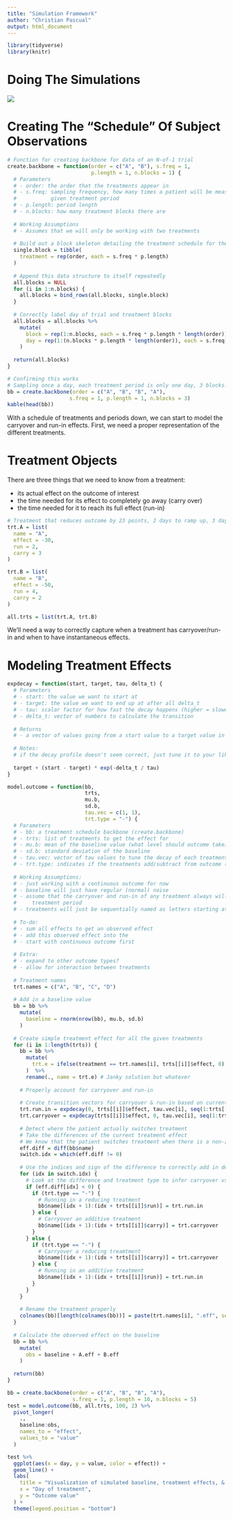 ```yaml
---
title: "Simulation Framework"
author: "Christian Pascual"
output: html_document
---
```


```r
library(tidyverse)
library(knitr)
```

# Doing The Simulations

![](./img/process.png)

# Creating The "Schedule" Of Subject Observations 

```r
# Function for creating backbone for data of an N-of-1 trial
create.backbone = function(order = c("A", "B"), s.freq = 1, 
                           p.length = 1, n.blocks = 1) {
  # Parameters
  # - order: the order that the treatments appear in
  # - s.freq: sampling frequency, how many times a patient will be measured in a 
  #           given treatment period
  # - p.length: period length
  # - n.blocks: how many treatment blocks there are
  
  # Working Assumptions
  # - Assumes that we will only be working with two treatments 
  
  # Build out a block skeleton detailing the treatment schedule for the subject
  single.block = tibble(
    treatment = rep(order, each = s.freq * p.length)
  )
  
  # Append this data structure to itself repeatedly
  all.blocks = NULL
  for (i in 1:n.blocks) {
    all.blocks = bind_rows(all.blocks, single.block)
  }
  
  # Correctly label day of trial and treatment blocks
  all.blocks = all.blocks %>% 
    mutate(
      block = rep(1:n.blocks, each = s.freq * p.length * length(order)),
      day = rep(1:(n.blocks * p.length * length(order)), each = s.freq)
    )
  
  return(all.blocks)
}

# Confirming this works
# Sampling once a day, each treatment period is only one day, 3 blocks...
bb = create.backbone(order = c("A", "B", "B", "A"), 
                    s.freq = 1, p.length = 1, n.blocks = 3)
kable(head(bb))
```

With a schedule of treatments and periods down, we can start to model the carryover and run-in effects. First, we need a proper representation of the different treatments.

# Treatment Objects 

There are three things that we need to know from a treatment:

- its actual effect on the outcome of interest
- the time needed for its effect to completely go away (carry over)
- the time needed for it to reach its full effect (run-in)

```r
# Treatment that reduces outcome by 23 points, 2 days to ramp up, 3 days to die
trt.A = list(
  name = "A",
  effect = -30,
  run = 2,
  carry = 3
)

trt.B = list(
  name = "B",
  effect = -50,
  run = 4,
  carry = 2
)

all.trts = list(trt.A, trt.B)
```

We'll need a way to correctly capture when a treatment has carryover/run-in and when to have instantaneous effects.

# Modeling Treatment Effects 

```r
expdecay = function(start, target, tau, delta_t) {
  # Parameters
  # - start: the value we want to start at
  # - target: the value we want to end up at after all delta_t
  # - tau: scalar factor for how fast the decay happens (higher = slower decay)
  # - delta_t: vector of numbers to calculate the transition
  
  # Returns
  # - a vector of values going from a start value to a target value in a decay fashion
  
  # Notes:
  # if the decay profile doesn't seem correct, just tune it to your liking
  
  target + (start - target) * exp(-delta_t / tau)
}

model.outcome = function(bb, 
                         trts,
                         mu.b,
                         sd.b,
                         tau.vec = c(1, 1),
                         trt.type = "-") {
  # Parameters
  # - bb: a treatment schedule backbone (create.backbone)
  # - trts: list of treatments to get the effect for
  # - mu.b: mean of the baseline value (what level should outcome take)
  # - sd.b: standard deviation of the baseline
  # - tau.vec: vector of tau values to tune the decay of each treatment
  # - trt.type: indicates if the treatments add/subtract from outcome ("-" for reducing effect)
  
  # Working Assumptions:
  # - just working with a continuous outcome for now
  # - baseline will just have regular (normal) noise
  # - assume that the carryover and run-in of any treatment always will be smaller than the 
  #     treatment period
  # - treatments will just be sequentially named as letters starting at A, B, ... 
  
  # To-do:
  # - sum all effects to get an observed effect
  # - add this observed effect into the 
  # - start with continuous outcome first
  
  # Extra:
  # - expand to other outcome types?
  # - allow for interaction between treatments
  
  # Treatment names
  trt.names = c("A", "B", "C", "D")
  
  # Add in a baseline value
  bb = bb %>% 
    mutate(
      baseline = rnorm(nrow(bb), mu.b, sd.b)
    )
  
  # Create simple treatment effect for all the given treatments
  for (i in 1:length(trts)) {
    bb = bb %>% 
      mutate(
        trt.e = ifelse(treatment == trt.names[i], trts[[i]]$effect, 0)
      )  %>% 
      rename(., name = trt.e) # Janky solution but whatever
    
    # Properly account for carryover and run-in
    
    # Create transition vectors for carryover & run-in based on current treatment
    trt.run.in = expdecay(0, trts[[i]]$effect, tau.vec[i], seq(1:trts[[i]]$run))
    trt.carryover = expdecay(trts[[i]]$effect, 0, tau.vec[i], seq(1:trts[[i]]$carry))
    
    # Detect where the patient actually switches treatment
    # Take the differences of the current treatment effect
    # We know that the patient switches treatment when there is a non-zero difference
    eff.diff = diff(bb$name)
    switch.idx = which(eff.diff != 0)
    
    # Use the indices and sign of the difference to correctly add in decay
    for (idx in switch.idx) {
      # Look at the difference and treatment type to infer carryover vs run-in
      if (eff.diff[idx] < 0) {
        if (trt.type == "-") { 
          # Running in a reducing treatment
          bb$name[(idx + 1):(idx + trts[[i]]$run)] = trt.run.in
        } else {
          # Carryover an additive treatment
          bb$name[(idx + 1):(idx + trts[[i]]$carry)] = trt.carryover
        }
      } else {
        if (trt.type == "-") { 
          # Carryover a reducing treamtment
          bb$name[(idx + 1):(idx + trts[[i]]$carry)] = trt.carryover
        } else {
          # Running in an additive treatment
          bb$name[(idx + 1):(idx + trts[[i]]$run)] = trt.run.in
        }
      } 
    }
    
    # Rename the treatment properly
    colnames(bb)[length(colnames(bb))] = paste(trt.names[i], ".eff", sep = "")
  }
  
  # Calculate the observed effect on the baseline 
  bb = bb %>% 
    mutate(
      obs = baseline + A.eff + B.eff
    )
  
  return(bb)
}

bb = create.backbone(order = c("A", "B", "B", "A"), 
                     s.freq = 1, p.length = 10, n.blocks = 5)
test = model.outcome(bb, all.trts, 100, 2) %>% 
  pivot_longer(
    ., 
    baseline:obs,
    names_to = "effect",
    values_to = "value"
  )

test %>% 
  ggplot(aes(x = day, y = value, color = effect)) +
  geom_line() +
  labs(
    title = "Visualization of simulated baseline, treatment effects, & observation",
    x = "Day of treatment", 
    y = "Outcome value"
  ) + 
  theme(legend.position = "bottom")
```

